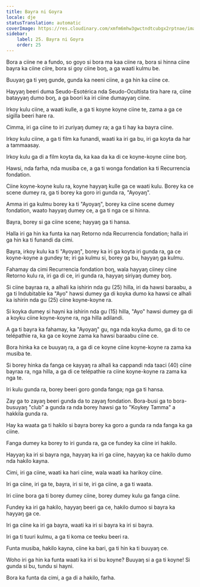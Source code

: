 ```yaml
---
title: Bayra ni Goyra
locale: dje
statusTranslation: automatic
coverImage: https://res.cloudinary.com/xmfm6mhw3gwctndtcubgx2rptnae/image/upload/v1740468922/small_cover_tratado_de_psicologia_revolucionaria_a4c0dca4e0.webp
sidebar:
    label: 25. Bayra ni Goyra
    order: 25
---
```

Bora a ciine ne a fundo, so goyo si bora ma kaa ciine ra, bora si hinna ciine bayra ka ciine ciire, bora si goy ciine boŋ, a ga waati kulmu be.

Buuyaŋ ga ti yeŋ gunde, gunda ka neeni ciine, a ga hin ka ciine ce.

Hayyaŋ beeri duma Seudo-Esotérica nda Seudo-Ocultista tira hare ra, ciine batayyaŋ dumo boŋ, a ga boori ka iri ciine dumayyaŋ ciine.

Irkoy kulu ciine, a waati kulle, a ga ti koyne koyne ciine te, zama a ga ce sigilla beeri hare ra.

Cimma, iri ga ciine to iri zuriyaŋ dumey ra; a ga ti hay ka bayra ciine.

Irkoy kulu ciine, a ga ti film ka funandi, waati ka iri ga bu, iri ga koyta da har a tammaasay.

Irkoy kulu ga di a film koyta da, ka kaa da ka di ce koyne-koyne ciine boŋ.

Hawsi, nda farha, nda musiba ce, a ga ti wonga fondation ka ti Recurrencia fondation.

Ciine koyne-koyne kulu ra, koyne hayyaŋ kulle ga ce waati kulu. Borey ka ce scene dumey ra, ga ti borey ka goro iri gunda ra, "Ayoyaŋ".

Amma iri ga kulmu borey ka ti "Ayoyaŋ", borey ka ciine scene dumey fondation, waato hayyaŋ dumey ce, a ga ti nga ce si hinna.

Bayra, borey si ga ciine scene; hayyaŋ ga ti hansa.

Halla iri ga hin ka funta ka naŋ Retorno nda Recurrencia fondation; halla iri ga hin ka ti funandi da cimi.

Bayra, irkoy kulu ka ti "Ayoyaŋ", borey ka iri ga koyta iri gunda ra, ga ce koyne-koyne a gundey te; iri ga kulmu si, borey ga bu, hayyaŋ ga kulmu.

Fahamay da cimi Recurrencia fondation boŋ, wala hayyaŋ ciiney ciine Retorno kulu ra, iri ga di ce, iri gunda ra, hayyaŋ siriyaŋ dumey boŋ.

Si ciine bayraa ra, a alhali ka ishirin nda gu (25) hilla, iri da hawsi baraabu, a ga ti Indubitable ka "Ayo" hawsi dumey ga di koyka dumo ka hawsi ce alhali ka ishirin nda gu (25) ciine koyne-koyne ra.

Si koyka dumey si hayni ka ishirin nda gu (15) hilla, "Ayo" hawsi dumey ga di a koyku ciine koyne-koyne ra, nga hilla adilandi.

A ga ti bayra ka fahamay, ka "Ayoyaŋ" gu, nga nda koyka dumo, ga di to ce telépathie ra, ka ga ce koyne zama ka hawsi baraabu ciine ce.

Bora hinka ka ce buuyaŋ ra, a ga di ce koyne ciine koyne-koyne ra zama ka musiba te.

Si borey hinka da fanga ce kayyaŋ ra alhali ka cappandi nda taaci (40) ciine bayraa ra, nga hilla, a ga di ce telépathie ra ciine koyne-koyne ra zama ka nga te.

Iri kulu gunda ra, borey beeri goro gonda fanga; nga ga ti hansa.

Zay ga to zayaŋ beeri gunda da to zayaŋ fondation. Bora-busi ga to bora-busuyaŋ "club" a gunda ra nda borey hawsi ga to "Koykey Tamma" a hakkila gunda ra.

Hay ka waata ga ti hakilo si bayra borey ka goro a gunda ra nda fanga ka ga ciine.

Fanga dumey ka borey to iri gunda ra, ga ce fundey ka ciine iri hakilo.

Hayyaŋ ka iri si bayra nga, hayyaŋ ka iri ga ciine, hayyaŋ ka ce hakilo dumo nda hakilo kayna.

Cimi, iri ga ciine, waati ka hari ciine, wala waati ka harikoy ciine.

Iri ga ciine, iri ga te, bayra, iri si te, iri ga ciine, a ga ti waata.

Iri ciine bora ga ti borey dumey ciine, borey dumey kulu ga fanga ciine.

Fundey ka iri ga hakilo, hayyaŋ beeri ga ce, hakilo dumoo si bayra ka hayyaŋ ga ce.

Iri ga ciine ka iri ga bayra, waati ka iri si bayra ka iri si bayra.

Iri ga ti tuuri kulmu, a ga ti koma ce teeku beeri ra.

Funta musiba, hakilo kayna, ciine ka bari, ga ti hin ka ti buuyaŋ ce.

Woho iri ga hin ka funta waati ka iri si bu koyne? Buuyaŋ si a ga ti koyne! Si gunda si bu, tundu si hayni.

Bora ka funta da cimi, a ga di a hakilo, farha.


